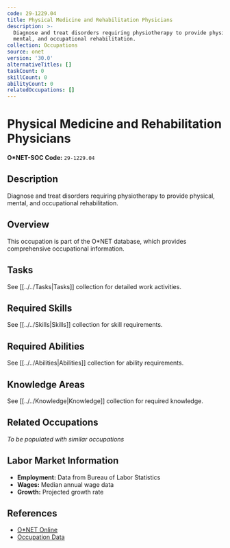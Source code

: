 ```yaml
---
code: 29-1229.04
title: Physical Medicine and Rehabilitation Physicians
description: >-
  Diagnose and treat disorders requiring physiotherapy to provide physical,
  mental, and occupational rehabilitation.
collection: Occupations
source: onet
version: '30.0'
alternativeTitles: []
taskCount: 0
skillCount: 0
abilityCount: 0
relatedOccupations: []
---
```

# Physical Medicine and Rehabilitation Physicians

**O*NET-SOC Code:** `29-1229.04`

## Description

Diagnose and treat disorders requiring physiotherapy to provide physical, mental, and occupational rehabilitation.

## Overview

This occupation is part of the O*NET database, which provides comprehensive occupational information.

## Tasks

See [[../../Tasks|Tasks]] collection for detailed work activities.

## Required Skills

See [[../../Skills|Skills]] collection for skill requirements.

## Required Abilities

See [[../../Abilities|Abilities]] collection for ability requirements.

## Knowledge Areas

See [[../../Knowledge|Knowledge]] collection for required knowledge.

## Related Occupations

*To be populated with similar occupations*

## Labor Market Information

- **Employment:** Data from Bureau of Labor Statistics
- **Wages:** Median annual wage data
- **Growth:** Projected growth rate

## References

- [O*NET Online](https://www.onetonline.org/link/summary/29-1229.04)
- [Occupation Data](https://www.onetcenter.org/)

